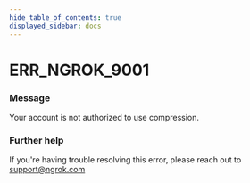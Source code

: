 ```yaml
---
hide_table_of_contents: true
displayed_sidebar: docs
---
```



# ERR_NGROK_9001

### Message
Your account is not authorized to use compression.

<ErrorDetails error='err_ngrok_9001' />


### Further help
If you're having trouble resolving this error, please reach out to [support@ngrok.com](mailto:support@ngrok.com?subject=Help%20with%20ERR_NGROK_9001)

